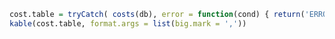 
```r

cost.table = tryCatch( costs(db), error = function(cond) { return('ERROR: costs function not returning correct results.') })
kable(cost.table, format.args = list(big.mark = ','))

```
